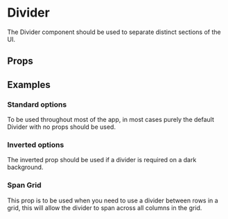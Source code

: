 
<Meta title="Components/Divider" component={Divider} />

# Divider

The Divider component should be used to separate distinct sections of the UI.

## Props

<Props of={Divider} />

## Examples

### Standard options

To be used throughout most of the app, in most cases purely the default Divider with no props should be used.

<Preview>
  <Story name="Standard">
    <Spacer my={4}>
      <Divider />
      <Divider light />
      <Divider thick />
      <Divider light thick />
    </Spacer>
  </Story>
</Preview>

### Inverted options

The inverted prop should be used if a divider is required on a dark background.

<Preview>
  <Story name="Inverted">
    <Box bg="greyDarkest">
      <Spacer my={4}>
        <Divider inverted />
        <Divider inverted thick />
      </Spacer>
    </Box>
  </Story>
</Preview>

### Span Grid

This prop is to be used when you need to use a divider between rows in a grid, this will allow the divider to span across all columns in the grid.

<Preview>
  <Story name="Span Grid">
    <Divider spanGrid />
  </Story>
</Preview>
